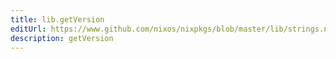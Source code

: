 ```yaml
---
title: lib.getVersion
editUrl: https://www.github.com/nixos/nixpkgs/blob/master/lib/strings.nix#L721C16
description: getVersion
---
```




<LinkCard
    title="Contribute Now!"
    description="API Documentation is done in our source code"
    href="https://www.github.com/nixos/nixpkgs/blob/master/lib/strings.nix#L721C16"
/>

